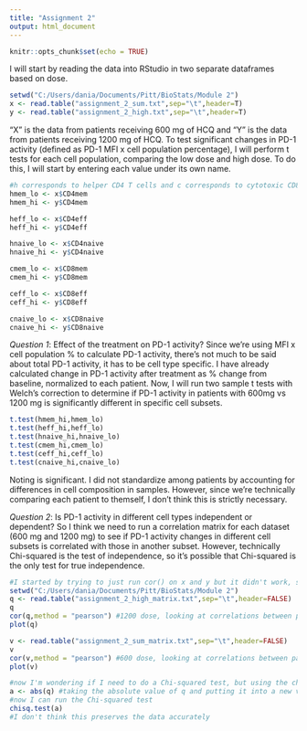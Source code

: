 ```yaml
---
title: "Assignment 2"
output: html_document
---
```


```r
knitr::opts_chunk$set(echo = TRUE)
```

I will start by reading the data into RStudio in two separate dataframes based on dose.

```r
setwd("C:/Users/dania/Documents/Pitt/BioStats/Module 2")
x <- read.table("assignment_2_sum.txt",sep="\t",header=T)
y <- read.table("assignment_2_high.txt",sep="\t",header=T)
```
"X" is the data from patients receiving 600 mg of HCQ and "Y" is the data from patients receiving 1200 mg of HCQ. To test significant changes in PD-1 activity (defined as PD-1 MFI x cell population percentage), I will perform t tests for each cell population, comparing the low dose and high dose. To do this, I will start by entering each value under its own name.
```r
#h corresponds to helper CD4 T cells and c corresponds to cytotoxic CD8 T cells
hmem_lo <- x$CD4mem
hmem_hi <- y$CD4mem

heff_lo <- x$CD4eff
heff_hi <- y$CD4eff

hnaive_lo <- x$CD4naive
hnaive_hi <- y$CD4naive

cmem_lo <- x$CD8mem
cmem_hi <- y$CD8mem

ceff_lo <- x$CD8eff
ceff_hi <- y$CD8eff

cnaive_lo <- x$CD8naive
cnaive_hi <- y$CD8naive
```

*Question 1*: Effect of the treatment on PD-1 activity?
Since we're using MFI x cell population % to calculate PD-1 activity, there's not much to be said about total PD-1 activity, it has to be cell type specific. I have already calculated change in PD-1 activity after treatment as % change from baseline, normalized to each patient. Now, I will run two sample t tests with Welch's correction to determine if PD-1 activity in patients with 600mg vs 1200 mg is significantly different in specific cell subsets. 

```r
t.test(hmem_hi,hmem_lo)
t.test(heff_hi,heff_lo)
t.test(hnaive_hi,hnaive_lo)
t.test(cmem_hi,cmem_lo)
t.test(ceff_hi,ceff_lo)
t.test(cnaive_hi,cnaive_lo)
```
Noting is significant. I did not standardize among patients by accounting for differences in cell composition in samples. However, since we're technically comparing each patient to themself, I don't think this is strictly necessary. 

*Question 2*: Is PD-1 activity in different cell types independent or dependent? 
So I think we need to run a correlation matrix for each dataset (600 mg and 1200 mg) to see if PD-1 activity changes in different cell subsets is correlated with those in another subset. However, technically Chi-squared is the test of independence, so it's possible that Chi-squared is the only test for true independence.
```r
#I started by trying to just run cor() on x and y but it didn't work, so I made matrices of each dataset with just the % change from baseline values (no headings, no patient numbers, no dosage) so that all of the values would be numeric
setwd("C:/Users/dania/Documents/Pitt/BioStats/Module 2")
q <- read.table("assignment_2_high_matrix.txt",sep="\t",header=FALSE)
q
cor(q,method = "pearson") #1200 dose, looking at correlations between pairs of cell types
plot(q)

v <- read.table("assignment_2_sum_matrix.txt",sep="\t",header=FALSE)
v
cor(v,method = "pearson") #600 dose, looking at correlations between pairs of cell types
plot(v)

#now I'm wondering if I need to do a Chi-squared test, but using the chisq.test() function for q and v did not work because the values have to be "nonnegative and finite"
a <- abs(q) #taking the absolute value of q and putting it into a new variable
#now I can run the Chi-squared test
chisq.test(a)
#I don't think this preserves the data accurately 
```

